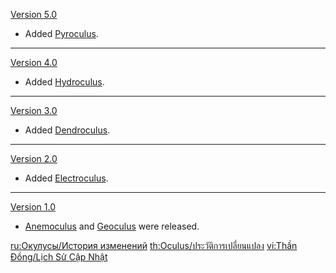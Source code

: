 {{Change History/Header}}
[[Version 5.0]]
*Added [[Pyroculus]].
----
[[Version 4.0]]
*Added [[Hydroculus]].
----
[[Version 3.0]]
*Added [[Dendroculus]].
----
[[Version 2.0]]
*Added [[Electroculus]].
----
[[Version 1.0]]
*[[Anemoculus]] and [[Geoculus]] were released.
<noinclude>


[[ru:Окулусы/История изменений]]
[[th:Oculus/ประวัติการเปลี่ยนแปลง]]
[[vi:Thần Đồng/Lịch Sử Cập Nhật]]
</noinclude>